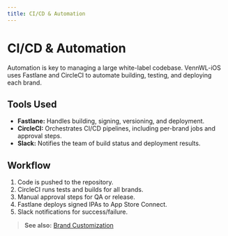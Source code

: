 ```yaml
---
title: CI/CD & Automation
---
```


# CI/CD & Automation

Automation is key to managing a large white-label codebase. VennWL-iOS uses Fastlane and CircleCI to automate building, testing, and deploying each brand.

## Tools Used
- **Fastlane:** Handles building, signing, versioning, and deployment.
- **CircleCI:** Orchestrates CI/CD pipelines, including per-brand jobs and approval steps.
- **Slack:** Notifies the team of build status and deployment results.

## Workflow
1. Code is pushed to the repository.
2. CircleCI runs tests and builds for all brands.
3. Manual approval steps for QA or release.
4. Fastlane deploys signed IPAs to App Store Connect.
5. Slack notifications for success/failure.

> **See also:** [Brand Customization](../branding/fastlane-circleci) 